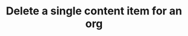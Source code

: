 ---
title: 'Delete a single content item for an org'
openapi: 'DEL /schema/content/{org}/{contentId}'
---